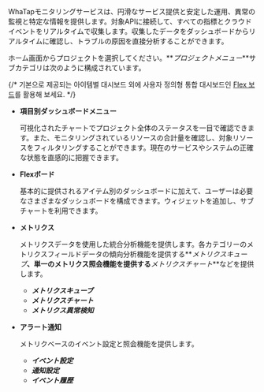 WhaTapモニタリングサービスは、円滑なサービス提供と安定した運用、異常の監視と特定な情報を提供します。対象APIに接続して、すべての指標とクラウドイベントをリアルタイムで収集します。収集したデータをダッシュボードからリアルタイムに確認し、トラブルの原因を直接分析することができます。

ホーム画面からプロジェクトを選択してください。**_プロジェクトメニュー_**サブカテゴリは次のように構成されています。 

{/* 
기본으로 제공되는 아이템별 대시보드 외에 사용자 정의형 통합 대시보드인 [Flex 보드](flexboard)를 활용해 보세요.
*/}

- **項目別ダッシュボードメニュー**

  可視化されたチャートでプロジェクト全体のステータスを一目で確認できます。また、モニタリングされているリソースの合計量を確認し、対象リソースをフィルタリングすることができます。現在のサービスやシステムの正確な状態を直感的に把握できます。

- **Flexボード**

  基本的に提供されるアイテム別のダッシュボードに加えて、ユーザーは必要なさまざまなダッシュボードを構成できます。ウィジェットを追加し、サブチャートを利用できます。

- **メトリクス**

  メトリクスデータを使用した統合分析機能を提供します。各カテゴリーのメトリクスフィールドデータの傾向分析機能を提供する**_メトリクスキューブ_**、単一のメトリクス照会機能を提供する**_メトリクスチャート_**などを提供します。

  - **_メトリクスキューブ_**
  - **_メトリクスチャート_**
  - **_メトリクス異常検知_**

- **アラート通知**

  メトリクベースのイベント設定と照会機能を提供します。 

  - **_イベント設定_**
  - **_通知設定_**
  - **_イベント履歴_**    
